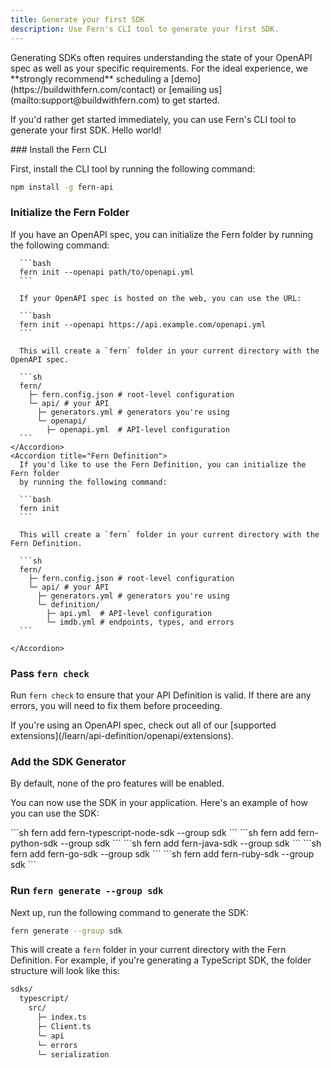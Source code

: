 ```yaml
---
title: Generate your first SDK
description: Use Fern's CLI tool to generate your first SDK.
---
```


<Warning title='Schedule a Demo'>
  Generating SDKs often requires understanding the state of your OpenAPI spec as well as 
  your specific requirements. For the ideal experience, we **strongly recommend** scheduling a 
  [demo](https://buildwithfern.com/contact) or [emailing us](mailto:support@buildwithfern.com) to get started. 
</Warning>

If you'd rather get started immediately, you can use Fern's CLI tool 
to generate your first SDK. Hello world!

<Steps>
  ### Install the Fern CLI

  First, install the CLI tool by running the following command:

  ```bash
  npm install -g fern-api
  ```

  ### Initialize the Fern Folder

  <AccordionGroup>
    <Accordion title="OpenAPI">
      If you have an OpenAPI spec, you can initialize the Fern folder by running the following command:

      ```bash
      fern init --openapi path/to/openapi.yml
      ```
      
      If your OpenAPI spec is hosted on the web, you can use the URL:

      ```bash
      fern init --openapi https://api.example.com/openapi.yml
      ```

      This will create a `fern` folder in your current directory with the OpenAPI spec.

      ```sh
      fern/
        ├─ fern.config.json # root-level configuration
        └─ api/ # your API
          ├─ generators.yml # generators you're using
          └─ openapi/
            ├─ openapi.yml  # API-level configuration
      ```
    </Accordion>
    <Accordion title="Fern Definition">
      If you'd like to use the Fern Definition, you can initialize the Fern folder 
      by running the following command:

      ```bash
      fern init
      ```

      This will create a `fern` folder in your current directory with the Fern Definition.

      ```sh
      fern/
        ├─ fern.config.json # root-level configuration
        └─ api/ # your API
          ├─ generators.yml # generators you're using
          └─ definition/
            ├─ api.yml  # API-level configuration
            └─ imdb.yml # endpoints, types, and errors
      ```

    </Accordion>
  </AccordionGroup>

  ### Pass `fern check`

  Run `fern check` to ensure that your API Definition is valid. If there are any errors,
  you will need to fix them before proceeding.

  <Note>
    If you're using an OpenAPI spec, check out all of our 
    [supported extensions](/learn/api-definition/openapi/extensions).
  </Note>

  ### Add the SDK Generator

  <Warning title='Pro Features'>
    By default, none of the pro features will be enabled. 
  </Warning>

  You can now use the SDK in your application. Here's an example of how 
  you can use the SDK:

  <CodeBlocks>
    <CodeBlock title="TypeScript">
      ```sh
      fern add fern-typescript-node-sdk --group sdk
      ```
    </CodeBlock>
    <CodeBlock title="Python">
      ```sh
      fern add fern-python-sdk --group sdk
      ```
    </CodeBlock>
    <CodeBlock title="Java">
      ```sh
      fern add fern-java-sdk --group sdk
      ```
    </CodeBlock>
    <CodeBlock title="Go">
      ```sh
      fern add fern-go-sdk --group sdk
      ```
    </CodeBlock>
    <CodeBlock title="Ruby">
      ```sh
      fern add fern-ruby-sdk --group sdk
      ```
    </CodeBlock>
  </CodeBlocks>

  ### Run `fern generate --group sdk`

  Next up, run the following command to generate the SDK:

  ```bash
  fern generate --group sdk
  ```

  This will create a `fern` folder in your current directory with the Fern 
  Definition. For example, if you're generating a TypeScript SDK, the folder structure
  will look like this:

  ```sh
  sdks/
    typescript/
      src/
        ├─ index.ts
        ├─ Client.ts
        └─ api
        └─ errors   
        └─ serialization   
  ```
  
</Steps>
